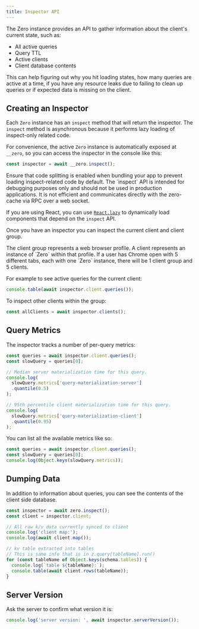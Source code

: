 ```yaml
---
title: Inspector API
---
```


The Zero instance provides an API to gather information about the client's current state, such as:

- All active queries
- Query TTL
- Active clients
- Client database contents

This can help figuring out why you hit loading states, how many queries are active at a time, if you have any resource leaks due to failing to clean up queries or if expected data is missing on the client.

## Creating an Inspector

Each `Zero` instance has an `inspect` method that will return the inspector. The `inspect` method is asynchronous because it performs lazy loading of inspect-only related code.

For convenience, the active `Zero` instance is automatically exposed at `__zero`, so you can access the inspector in the console like this:

```ts
const inspector = await __zero.inspect();
```

<Note type="warning" slug="code-splitting">
  Ensure that code splitting is enabled when bundling your app to prevent
  loading inspect-related code by default. The `inspect` API is intended for
  debugging purposes only and should not be used in production applications. It
  is not efficient and communicates directly with the zero-cache via RPC over a
  web socket.

If you are using React, you can use
[`React.lazy`](https://react.dev/reference/react/lazy) to dynamically load
components that depend on the `inspect` API.

</Note>

Once you have an inspector you can inspect the current client and client group.

<Note heading="Clients and Client Groups">
  The client group represents a web browser profile. A client represents an
  instance of `Zero` within that profile. If a user has Chrome open with 5
  different tabs, each with one `Zero` instance, there will be 1 client group
  and 5 clients.
</Note>

For example to see active queries for the current client:

```ts
console.table(await inspector.client.queries());
```

To inspect other clients within the group:

```ts
const allClients = await inspector.clients();
```

## Query Metrics

The inspector tracks a number of per-query metrics:

```ts
const queries = await inspector.client.queries();
const slowQuery = queries[0];

// Median server materialization time for this query.
console.log(
  slowQuery.metrics['query-materialization-server']
  .quantile(0.5)
);

// 95th percentile client materialization time for this query.
console.log(
  slowQuery.metrics['query-materialization-client']
  .quantile(0.95)
);
```

You can list all the available metrics like so:

```ts
const queries = await inspector.client.queries();
const slowQuery = queries[0];
console.log(Object.keys(slowQuery.metrics));
```

## Dumping Data

In addition to information about queries, you can see the contents of the client side database.

```ts
const inspector = await zero.inspect();
const client = inspector.client;

// All raw k/v data currently synced to client
console.log('client map:');
console.log(await client.map());

// kv table extracted into tables
// This is same info that is in z.query[tableName].run()
for (const tableName of Object.keys(schema.tables)) {
  console.log(`table ${tableName}:`);
  console.table(await client.rows(tableName));
}
```

## Server Version

Ask the server to confirm what version it is:

```ts
console.log('server version: ', await inspector.serverVersion());
```